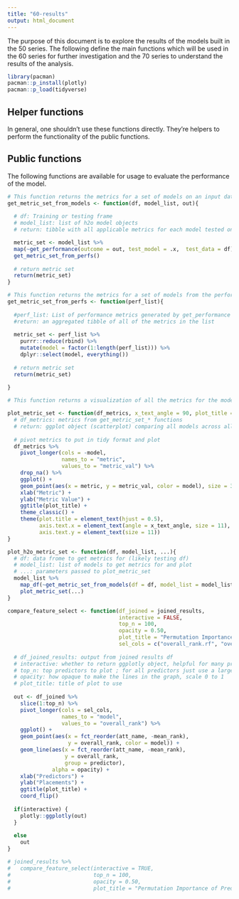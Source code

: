 ```yaml
---
title: "60-results"
output: html_document
---
```


The purpose of this document is to explore the results of the models built in the 50 series.  The following define the main functions which will be used in the 60 series for further investigation and the 70 series to understand the results of the analysis.

```r
library(pacman)
pacman::p_install(plotly)
pacman::p_load(tidyverse)
```

## Helper functions
In general, one shouldn't use these functions directly.  They're helpers to perform the functionality of the public functions.


## Public functions
The following functions are available for usage to evaluate the performance of the model.

```r
# This function returns the metrics for a set of models on an input dataframe
get_metric_set_from_models <- function(df, model_list, out){
  
  # df: Training or testing frame
  # model_list: list of h2o model objects
  # return: tibble with all applicable metrics for each model tested on df

  metric_set <- model_list %>%
  map(~get_performance(outcome = out, test_model = .x,  test_data = df)) %>% 
  get_metric_set_from_perfs()
  
  # return metric set
  return(metric_set)
}
```

```r
# This function returns the metrics for a set of models from the performance metrics
get_metric_set_from_perfs <- function(perf_list){
  
  #perf_list: List of performance metrics generated by get_performance function
  #return: an aggregated tibble of all of the metrics in the list
  
  metric_set <- perf_list %>% 
    purrr::reduce(rbind) %>%
    mutate(model = factor(1:length(perf_list))) %>% 
    dplyr::select(model, everything())
  
  # return metric set
  return(metric_set)
  
}
```

```r
# This function returns a visualization of all the metrics for the models being compared

plot_metric_set <- function(df_metrics, x_text_angle = 90, plot_title = "Model Comparison Plot"){
  # df_metrics: metrics from get_metric_set_* functions
  # return: ggplot object (scatterplot) comparing all models across all applicable metrics
  
  # pivot metrics to put in tidy format and plot
  df_metrics %>% 
    pivot_longer(cols = -model,
                 names_to = "metric",
                 values_to = "metric_val") %>% 
    drop_na() %>% 
    ggplot() +
    geom_point(aes(x = metric, y = metric_val, color = model), size = 3) +
    xlab("Metric") +
    ylab("Metric Value") +
    ggtitle(plot_title) +
    theme_classic() +
    theme(plot.title = element_text(hjust = 0.5),
          axis.text.x = element_text(angle = x_text_angle, size = 11),
          axis.text.y = element_text(size = 11))
}

```

```r
plot_h2o_metric_set <- function(df, model_list, ...){
  # df: data frome to get metrics for (likely testing df)
  # model_list: list of models to get metrics for and plot
  # ...: parameters passed to plot_metric_set
  model_list %>% 
    map_df(~get_metric_set_from_models(df = df, model_list = model_list)) %>% 
    plot_metric_set(...)
}
```

```r
compare_feature_select <- function(df_joined = joined_results, 
                                   interactive = FALSE, 
                                   top_n = 100,
                                   opacity = 0.50,
                                   plot_title = "Permutation Importance of Predictors by Model",
                                   sel_cols = c("overall_rank.rf", "overall_rank.lasso")){
  
  # df_joined_results: output from joined results df
  # interactive: whether to return ggplotly object, helpful for many predictors
  # top_n: top predictors to plot ; for all predictors just use a large a number
  # opacity: how opaque to make the lines in the graph, scale 0 to 1
  # plot_title: title of plot to use
  
  out <- df_joined %>% 
    slice(1:top_n) %>% 
    pivot_longer(cols = sel_cols,
                 names_to = "model",
                 values_to = "overall_rank") %>% 
    ggplot() +
    geom_point(aes(x = fct_reorder(att_name, -mean_rank), 
                   y = overall_rank, color = model)) +
    geom_line(aes(x = fct_reorder(att_name, -mean_rank), 
                  y = overall_rank, 
                  group = predictor), 
              alpha = opacity) +
    xlab("Predictors") +
    ylab("Placements") +
    ggtitle(plot_title) +
    coord_flip()
  
  if(interactive) {
    plotly::ggplotly(out)
  }
  
  else 
    out
}

# joined_results %>% 
#   compare_feature_select(interactive = TRUE,
#                          top_n = 100,
#                          opacity = 0.50,
#                          plot_title = "Permutation Importance of Predictors by Model")
```

